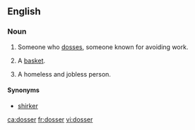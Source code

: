 ==English==

===Noun===
{{en-noun}}

# {{UK|Ireland}} Someone who [[doss]]es, someone known for avoiding work.
# {{UK|Ireland}} A [[basket]].
# A homeless and jobless person.

====Synonyms====
*[[shirker]]

[[ca:dosser]]
[[fr:dosser]]
[[vi:dosser]]